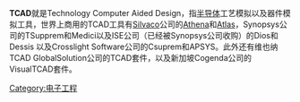'''TCAD'''就是Technology Computer Aided Design，指[[半导体|半导体]]工艺模拟以及器件模拟工具，世界上商用的TCAD工具有[[Silvaco|Silvaco]]公司的[[Athena|Athena]]和[[Atlas_(TCAD工具)|Atlas]]，Synopsys公司的TSupprem和Medici以及ISE公司（已经被Synopsys公司收购）的Dios和Dessis 以及Crosslight Software公司的Csuprem和APSYS。此外还有维也纳TCAD GlobalSolution公司的TCAD套件，以及新加坡Cogenda公司的VisualTCAD套件。

[[Category:电子工程|Category:电子工程]]